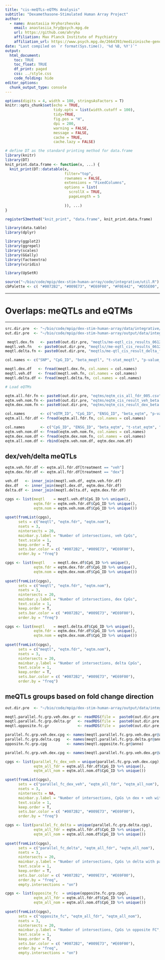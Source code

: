 ```yaml
---
title: "cis-meQTLs-eQTMs Analysis"
subtitle: "Dexamethasone-Stimulated Human Array Project"
author: 
  - name: Anastasiia Hryhorzhevska
    email: anastasiia_hry@psych.mpg.de
    url: https://github.com/ahryho
    affiliation: Max Planck Institute of Psychiatry
    affiliation_url: https://www.psych.mpg.de/2664393/medizinische-genomforschung
date: "Last compiled on `r format(Sys.time(), '%d %B, %Y')`"
output:
  html_document:
    toc: TRUE
    toc_float: TRUE
    df_print: paged
    css: ../style.css
    code_folding: hide
editor_options: 
  chunk_output_type: console
---
```


```r
options(digits = 4, width = 100, stringsAsFactors = T)
knitr::opts_chunk$set(echo = TRUE,
                      tidy.opts = list(width.cutoff = 100),
                      tidy=TRUE,
                      fig.pos = "H",
                      dpi = 200,
                      warning = FALSE, 
                      message = FALSE, 
                      cache = TRUE, 
                      cache.lazy = FALSE)

# define DT as the standard printing method for data.frame
library(knitr)
library(DT)
knit_print.data.frame <- function(x, ...) {
  knit_print(DT::datatable(x,
                           filter="top",
                           rownames = FALSE,
                           extensions = "FixedColumns",
                           options = list(
                             scrollX = TRUE,
                             pageLength = 5
                             
                           )), ...)
}

registerS3method("knit_print", "data.frame", knit_print.data.frame)

library(data.table)
library(dplyr)

library(ggplot2)
library(ggrepel)
library(scales)
library(GGally)
library(factoextra)
library(viridis)

library(UpSetR)
```

```r
source("~/bio/code/mpip/dex-stim-human-array/code/integrative/util.R")
cbPalette <- c( "#0072B2", "#009E73", "#E69F00", "#F0E442", "#D55E00", "#CC79A7", "#56B4E9", "#999999")
```

***
# __Overlaps: meQTLs and eQTMs__
***

```r
src.dir.pre  <- "~/bio/code/mpip/dex-stim-human-array/data/integrative/matrixEQTL/"
out.dir.pre  <- "~/bio/code/mpip/dex-stim-human-array/output/data/integrative/matrixEQTL/"

 meqtl.dex.fn   <- paste0(out.dir.pre, "meqtls/me-eqtl_cis_results_06122021/me-qtl_cis_result_dex_fdr_005.csv")  # "me-qtl_cis_result_dex_fdr_005.csv")
meqtl.veh.fn   <- paste0(out.dir.pre, "meqtls//me-eqtl_cis_results_06122021/me-qtl_cis_result_veh_fdr_005.csv") # "me-qtl_cis_result_veh_fdr_005.csv")
meqtl.delta.fn <- paste0(out.dir.pre, "meqtls/me-qtl_cis_result_delta_fdr_005.csv") # "me-qtl_cis_result_delta_beta.csv")# 

col.names <- c("SNP", "CpG_ID", "beta_meqtl", "t-stat_meqtl", "p-value_meqtl", "fdr_meqtl")

meqtl.dex.df   <- fread(meqtl.dex.fn, col.names = col.names)
meqtl.veh.df   <- fread(meqtl.veh.fn, col.names = col.names)
meqtl.delta.df <- fread(meqtl.delta.fn, col.names = col.names)

# Load eQTMs

eqtm.all.fdr.fn <- paste0(out.dir.pre, "eqtms/eqtm_cis_all_fdr_005.csv") 
eqtm.veh.nom.fn <- paste0(out.dir.pre, "eqtms/eqtm_cis_result_veh_beta.csv") 
eqtm.dex.nom.fn <- paste0(out.dir.pre, "eqtms/eqtm_cis_result_dex_beta.csv") 

col.names       <- c("eQTM_ID", "CpG_ID", "ENSG_ID", "beta_eqtm", "p-value_eqtm", "fdr_eqtm", "treatment")
eqtm.all.fdr.df <- fread(eqtm.all.fdr.fn, col.names = col.names)

col.names       <- c("CpG_ID", "ENSG_ID", "beta_eqtm", "t-stat_eqtm", "p-value_eqtm", "fdr_eqtm")
eqtm.veh.nom.df <- fread(eqtm.veh.nom.fn, col.names = col.names)
eqtm.dex.nom.df <- fread(eqtm.dex.nom.fn, col.names = col.names)
eqtm.all.nom.df <- rbind(eqtm.veh.nom.df, eqtm.dex.nom.df)
```

## __dex/veh/delta meQTLs__

```r
eqtm.veh.fdr.df <- eqtm.all.fdr.df[treatment == "veh"]
eqtm.dex.fdr.df <- eqtm.all.fdr.df[treatment == "dex"]
```

```r
veh.df   <- inner_join(meqtl.veh.df, eqtm.veh.fdr.df)
dex.df   <- inner_join(meqtl.dex.df, eqtm.dex.fdr.df)
delta.df <- inner_join(meqtl.delta.df, eqtm.dex.fdr.df)
```

```r
cpgs <- list(meqtl    = meqtl.veh.df$CpG_ID %>% unique(), 
             eqtm.fdr = eqtm.veh.fdr.df$CpG_ID %>% unique(),
             eqtm.nom = eqtm.veh.nom.df$CpG_ID %>% unique())
              
upset(fromList(cpgs), 
      sets = c("meqtl", "eqtm.fdr", "eqtm.nom"),
      nsets = 3, 
      nintersects = 20, 
      mainbar.y.label = "Number of intersections, veh CpGs", 
      text.scale = 1, 
      keep.order = T,
      sets.bar.color = c( "#0072B2", "#009E73", "#E69F00"), 
      order.by = "freq")
```

```r
cpgs <- list(meqtl    = meqtl.dex.df$CpG_ID %>% unique(), 
             eqtm.fdr = eqtm.dex.fdr.df$CpG_ID %>% unique(),
             eqtm.nom = eqtm.dex.nom.df$CpG_ID %>% unique())
              
upset(fromList(cpgs), 
      sets = c("meqtl", "eqtm.fdr", "eqtm.nom"),
      nsets = 3, 
      nintersects = 20, 
      mainbar.y.label = "Number of intersections, dex CpGs", 
      text.scale = 1, 
      keep.order = T,
      sets.bar.color = c( "#0072B2", "#009E73", "#E69F00"), 
      order.by = "freq")
```

```r
cpgs <- list(meqtl    = meqtl.delta.df$CpG_ID %>% unique(), 
             eqtm.fdr = eqtm.dex.fdr.df$CpG_ID %>% unique(),
             eqtm.nom = eqtm.dex.nom.df$CpG_ID %>% unique())
              
upset(fromList(cpgs), 
      sets = c("meqtl", "eqtm.fdr", "eqtm.nom"),
      nsets = 3, 
      nintersects = 20, 
      mainbar.y.label = "Number of intersections, delta CpGs", 
      text.scale = 1, 
      keep.order = T,
      sets.bar.color = c( "#0072B2", "#009E73", "#E69F00"), 
      order.by = "freq")
```

## __meQTLs groups based on fold change direction__

```r
out.dir.pre  <- "~/bio/code/mpip/dex-stim-human-array/output/data/integrative/matrixEQTL/meqtls/primary_meqtl_results/"

meqtl.parallel.fc.grp.veh.dex.gr <- readRDS(file =  paste0(out.dir.pre, "meqtl_overlaps_meqtl_level_cpg_anno_parallel_fc_grp_veh_dex_gr.rds"))
meqtl.parallel.fc.grp.delta.gr   <- readRDS(file =  paste0(out.dir.pre, "meqtl_overlaps_meqtl_level_cpg_anno_parallel_fc_grp_delta_gr.rds"))
meqtl.opposite.fc.gr             <- readRDS(file =  paste0(out.dir.pre, "meqtl_overlaps_meqtl_level_cpg_anno_opposite_fc_grp_gr.rds"))
```

```r
parallel.fc.grp.veh.dex.cpg <- names(meqtl.parallel.fc.grp.veh.dex.gr@anno)
parallel.fc.grp.delta.cpg   <- names(meqtl.parallel.fc.grp.delta.gr@anno)
opposite.fc.grp.cpg         <- names(meqtl.opposite.fc.gr@anno)
```

```r
parallel.fc.grp.veh.dex.cpg <- names(meqtl.parallel.fc.grp.veh.dex.gr@anno)

cpgs <- list(parallel_fc_dex_veh = unique(parallel.fc.grp.veh.dex.cpg), 
             eqtm_all_fdr = eqtm.all.fdr.df$CpG_ID %>% unique(),
             eqtm_all_nom = eqtm.all.nom.df$CpG_ID %>% unique())

upset(fromList(cpgs),
      sets = c("parallel_fc_dex_veh", "eqtm_all_fdr", "eqtm_all_nom"),
      nsets = 3,
      nintersects = NA,
      mainbar.y.label = "Number of intersections, CpGs \n dex + veh with parallel FC",
      text.scale = 1,
      keep.order = T,
      sets.bar.color = c( "#0072B2", "#009E73", "#E69F00"),
      order.by = "freq")
```

```r
cpgs <- list(parallel_fc_delta = unique(parallel.fc.grp.delta.cpg), 
             eqtm_all_fdr = eqtm.all.fdr.df$CpG_ID %>% unique(),
             eqtm_all_nom = eqtm.all.nom.df$CpG_ID %>% unique())
              
upset(fromList(cpgs), 
      sets = c("parallel_fc_delta", "eqtm_all_fdr", "eqtm_all_nom"),
      nsets = 3, 
      nintersects = 20, 
      mainbar.y.label = "Number of intersections, CpGs \n delta with parallel FC", 
      text.scale = 1, 
      keep.order = T,
      sets.bar.color = c( "#0072B2", "#009E73", "#E69F00"), 
      order.by = "freq",
      empty.intersections = "on")
```

```r
cpgs <- list(opposite_fc  = unique(opposite.fc.grp.cpg), 
             eqtm_all_fdr = eqtm.all.fdr.df$CpG_ID %>% unique(),
             eqtm_all_nom = eqtm.all.nom.df$CpG_ID %>% unique())
              
upset(fromList(cpgs), 
      sets = c("opposite_fc", "eqtm_all_fdr", "eqtm_all_nom"),
      nsets = 3, 
      nintersects = 20, 
      mainbar.y.label = "Number of intersections, CpGs \n opposite FC", 
      text.scale = 1, 
      keep.order = T,
      sets.bar.color = c( "#0072B2", "#009E73", "#E69F00"), 
      order.by = "freq",
      empty.intersections = "on")
```
